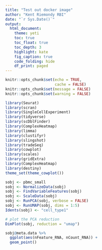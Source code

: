 ```yaml
---
title: "Test out docker image"
author: "Kent Riemondy RBI"
date: "`r Sys.Date()`"
output:
  html_document:
    theme: yeti
    toc: true
    toc_float: true
    toc_depth: 3
    highlight: kate
    fig_caption: true
    code_folding: hide
    df_print: paged
---
```


```r
knitr::opts_chunk$set(echo = TRUE,
                      cache = FALSE)
knitr::opts_chunk$set(message = FALSE)
knitr::opts_chunk$set(warning = FALSE)
```


```r
library(Seurat)
library(scran)
library(SingleCellExperiment)
library(tidyverse)
library(scDblFinder)
library(ComplexHeatmap)
library(limma)
library(clustifyr)
library(slingshot)
library(tradeSeq)
library(cowplot)
library(scales)
library(gridExtra)
library(ComplexHeatmap)
library(destiny)
theme_set(theme_cowplot())
```

```r
sobj <- pbmc_small
sobj <- NormalizeData(sobj)
sobj <- FindVariableFeatures(sobj)
sobj <- ScaleData(sobj)
sobj <- RunPCA(sobj, verbose = FALSE)
sobj <- RunUMAP(sobj, dims = 1:5)
Idents(sobj) <- "cell_type1"

# plot the PCA reduction
DimPlot(sobj, reduction = "umap")
```

```r
sobj@meta.data %>%
  ggplot(aes(nFeature_RNA, nCount_RNA)) +
  geom_point()
```
